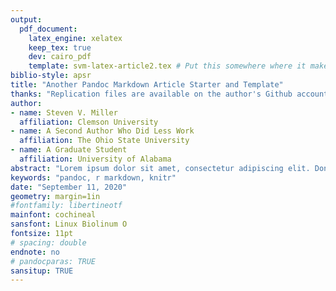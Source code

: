 ```yaml
---
output: 
  pdf_document:
    latex_engine: xelatex
    keep_tex: true
    dev: cairo_pdf
    template: svm-latex-article2.tex # Put this somewhere where it makes sense, obviously
biblio-style: apsr
title: "Another Pandoc Markdown Article Starter and Template"
thanks: "Replication files are available on the author's Github account (http://github.com/svmiller/svm-r-markdown-templates). **Current version**: September 11, 2020; **Corresponding author**: steven.v.miller@gmail.com."
author:
- name: Steven V. Miller
  affiliation: Clemson University
- name: A Second Author Who Did Less Work
  affiliation: The Ohio State University
- name: A Graduate Student
  affiliation: University of Alabama
abstract: "Lorem ipsum dolor sit amet, consectetur adipiscing elit. Donec sit amet libero justo. Pellentesque eget nibh ex. Aliquam tincidunt egestas lectus id ullamcorper. Proin tellus orci, posuere sed cursus at, bibendum ac odio. Nam consequat non ante eget aliquam. Nulla facilisis tincidunt elit. Nunc hendrerit pellentesque quam, eu imperdiet ipsum porttitor ut. Interdum et malesuada fames ac ante ipsum primis in faucibus. Suspendisse potenti. Duis vitae nibh mauris. Duis nec sem sit amet ante dictum mattis. Suspendisse diam velit, maximus eget commodo at, faucibus et nisi. Ut a pellentesque eros, sit amet suscipit eros. Nunc tincidunt quis risus suscipit vestibulum. Quisque eu fringilla massa."
keywords: "pandoc, r markdown, knitr"
date: "September 11, 2020"
geometry: margin=1in
#fontfamily: libertineotf
mainfont: cochineal
sansfont: Linux Biolinum O
fontsize: 11pt
# spacing: double
endnote: no
# pandocparas: TRUE
sansitup: TRUE
---
```

